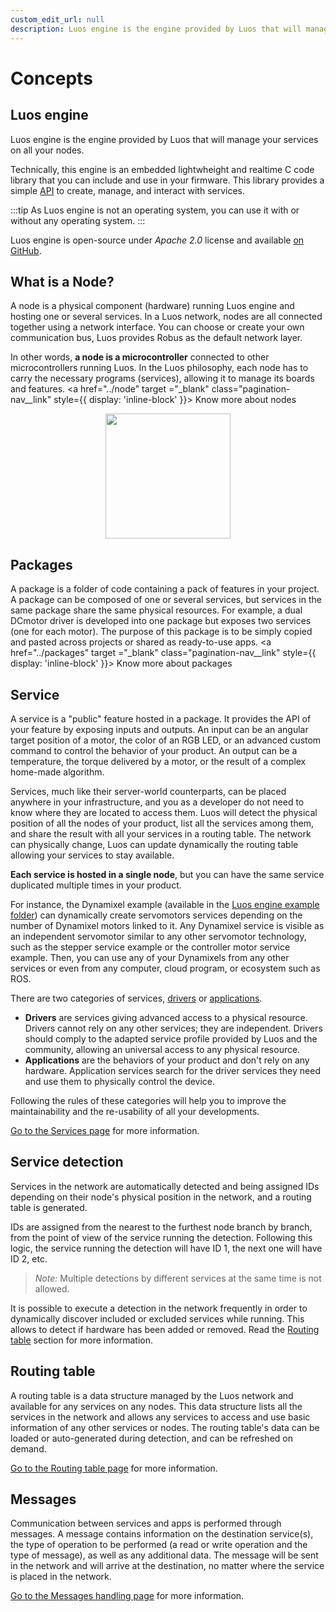 ```yaml
---
custom_edit_url: null
description: Luos engine is the engine provided by Luos that will manage your services on all your nodes.
---
```



# Concepts

## Luos engine

Luos engine is the engine provided by Luos that will manage your services on all your nodes.

Technically, this engine is an embedded lightwheight and realtime C code library that you can include and use in your firmware. This library provides a simple [API](../../tools/api-json) to create, manage, and interact with services.

:::tip
As Luos engine is not an operating system, you can use it with or without any operating system.
:::

Luos engine is open-source under _Apache 2.0_ license and available <a href="https://github.com/Luos-io/luos_engine/tree/main" target ="_blank" rel="external nofollow">on GitHub</a>.

## What is a Node?

A node is a physical component (hardware) running Luos engine and hosting one or several services. In a Luos network, nodes are all connected together using a network interface. You can choose or create your own communication bus, Luos provides <Tooltip def={customFields.robus_def}>Robus</Tooltip> as the default network layer.

In other words, **a node is a microcontroller** connected to other microcontrollers running Luos.
In the Luos philosophy, each node has to carry the necessary programs (services), allowing it to manage its boards and features.
<a href="../node" target ="_blank" class="pagination-nav__link" style={{ display: 'inline-block' }}>
  Know more about nodes
</a>

<div align="center">
  <Image
    src="/img/MCU-luos.svg"
    darkSrc="/img/MCU-luos-white.svg"
    height="200px"
  />
</div>

## Packages

A package is a folder of code containing a pack of features in your project. A package can be composed of one or several services, but services in the same package share the same physical resources. For example, a dual DCmotor driver is developed into one package but exposes two services (one for each motor). The purpose of this package is to be simply copied and pasted across projects or shared as ready-to-use apps.
<a href="../packages" target ="_blank" class="pagination-nav__link" style={{ display: 'inline-block' }}>
  Know more about packages
</a>

## Service

A service is a "public" feature hosted in a package. It provides the API of your feature by exposing inputs and outputs. An input can be an angular target position of a motor, the color of an RGB LED, or an advanced custom command to control the behavior of your product. An output can be a temperature, the torque delivered by a motor, or the result of a complex home-made algorithm.

Services, much like their server-world counterparts, can be placed anywhere in your infrastructure, and you as a developer do not need to know where they are located to access them. Luos will detect the physical position of all the nodes of your product, list all the services among them, and share the result with all your services in a routing table. The network can physically change, Luos can update dynamically the routing table allowing your services to stay available.

**Each service is hosted in a single node**, but you can have the same service duplicated multiple times in your product.

For instance, the Dynamixel example (available in the <a href="https://github.com/Luos-io/luos_engine/tree/main/examples" target ="_blank" rel="external nofollow">Luos engine example folder</a>) can dynamically create servomotors services depending on the number of Dynamixel motors linked to it. Any Dynamixel service is visible as an independent servomotor similar to any other servomotor technology, such as the stepper service example or the controller motor service example. Then, you can use any of your Dynamixels from any other services or even from any computer, cloud program, or ecosystem such as ROS.

There are two categories of services, [drivers](../services/create-services#drivers-guidelines) or [applications](../services/create-services#apps-guidelines).

- **Drivers** are services giving advanced access to a physical resource. Drivers cannot rely on any other services; they are independent. Drivers should comply to the adapted service profile provided by Luos and the community, allowing an universal access to any physical resource.
- **Applications** are the behaviors of your product and don't rely on any hardware. Application services search for the driver services they need and use them to physically control the device.

Following the rules of these categories will help you to improve the maintainability and the re-usability of all your developments.

[Go to the Services page](../services) for more information.

## Service detection

Services in the network are automatically detected and being assigned IDs depending on their node's physical position in the network, and a routing table is generated.

IDs are assigned from the nearest to the furthest node branch by branch, from the point of view of the service running the detection. Following this logic, the service running the detection will have ID 1, the next one will have ID 2, etc.

> _Note:_ Multiple detections by different services at the same time is not allowed.

It is possible to execute a detection in the network frequently in order to dynamically discover included or excluded services while running. This allows to detect if hardware has been added or removed. Read the [Routing table](#routing-table) section for more information.

## Routing table

A routing table is a data structure managed by the Luos network and available for any services on any nodes. This data structure lists all the services in the network and allows any services to access and use basic information of any other services or nodes. The routing table's data can be loaded or auto-generated during detection, and can be refreshed on demand.

[Go to the Routing table page](../services/routing-table) for more information.

## Messages

Communication between services and apps is performed through messages. A message contains information on the destination service(s), the type of operation to be performed (a read or write operation and the type of message), as well as any additional data. The message will be sent in the network and will arrive at the destination, no matter where the service is placed in the network.

[Go to the Messages handling page](../messages/handling-message) for more information.
